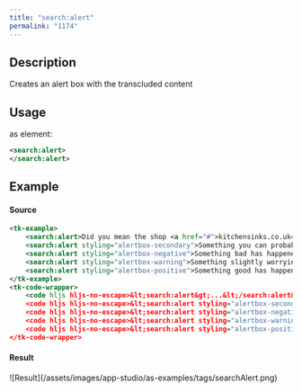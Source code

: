 ```yaml
---
title: "search:alert"
permalink: "1174"
---
```


## Description

Creates an alert box with the transcluded content

## Usage

as element:

```xml
<search:alert>
</search:alert>
```

## Example

#### Source

```xml
<tk-example>
    <search:alert>Did you mean the shop <a href="#">kitchensinks.co.uk</a>?</search:alert>
    <search:alert styling="alertbox-secondary">Something you can probably ignore has happened.</search:alert>
    <search:alert styling="alertbox-negative">Something bad has happened.</search:alert>
    <search:alert styling="alertbox-warning">Something slightly worrying has happened.</search:alert>
    <search:alert styling="alertbox-positive">Something good has happened.</search:alert>
</tk-example>
<tk-code-wrapper>
    <code hljs hljs-no-escape>&lt;search:alert&gt;...&lt;/search:alert&gt;</code>
    <code hljs hljs-no-escape>&lt;search:alert styling="alertbox-secondary"&gt;...&lt;/search:alert&gt;</code>
    <code hljs hljs-no-escape>&lt;search:alert styling="alertbox-negative"&gt;...&lt;/search:alert&gt;</code>
    <code hljs hljs-no-escape>&lt;search:alert styling="alertbox-warning"&gt;...&lt;/search:alert&gt;</code>
    <code hljs hljs-no-escape>&lt;search:alert styling="alertbox-positive"&gt;...&lt;/search:alert&gt;</code>
</tk-code-wrapper>
```

#### Result

<Frame>![Result](/assets/images/app-studio/as-examples/tags/searchAlert.png)</Frame>